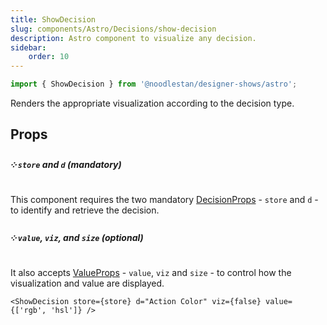 ```yaml
---
title: ShowDecision
slug: components/Astro/Decisions/show-decision
description: Astro component to visualize any decision.
sidebar:
    order: 10
---
```





```ts
import { ShowDecision } from '@noodlestan/designer-shows/astro';
```

Renders the appropriate visualization according to the decision type.

<CardGrid>
    <ShowDecision store={store} d="Action Color" />
</CardGrid>

## Props

##### ༶ `store` and `d` (mandatory)

This component requires the two mandatory [DecisionProps](/components/Astro/Props) - `store`
and `d` - to identify and retrieve the decision.

##### ༶ `value`, `viz`, and `size` (optional)

It also accepts [ValueProps](/components/Astro/Props#valueprops) - `value`,
`viz` and `size` - to control how the visualization and value are displayed.

```mdx
<ShowDecision store={store} d="Action Color" viz={false} value={['rgb', 'hsl']} />
```

<CardGrid>
    <ShowDecision store={store} d="Action Color" viz={false} value={['rgb', 'hsl']} />
</CardGrid>
